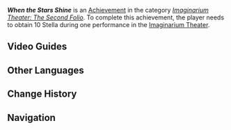 {{Achievement Infobox
|title        = When the Stars Shine
|id           = 82219
|order id     = 2219
|category     = Imaginarium Theater: The Second Folio
|description  = Complete an entire show in the [[Imaginarium Theater]] having obtained 10 [[Stella]].
|requirements = 
|primogems    = 20
|tracking     = 
|topic        = 
|quest        = 
|hidden       = 
|set          = When the Stars Shine
|tier         = 3
|tiers_total  = 3
}}
'''''When the Stars Shine''''' is an [[Achievement]] in the category ''[[Imaginarium Theater: The Second Folio]]''. To complete this achievement, the player needs to obtain 10 Stella during one performance in the [[Imaginarium Theater]].

==Video Guides==
{{EVT
|video1   = https://youtu.be/MJSgC3xSXiI?si=vc-uNSkko3opSgMw
|caption1 = A few tips to get "When the Stars Shine" Achievements
}}

==Other Languages==
{{Other Languages|Transclude=When the Stars Shine}}

==Change History==
{{Change History|5.0}}

==Navigation==
{{Achievement Navbox}}